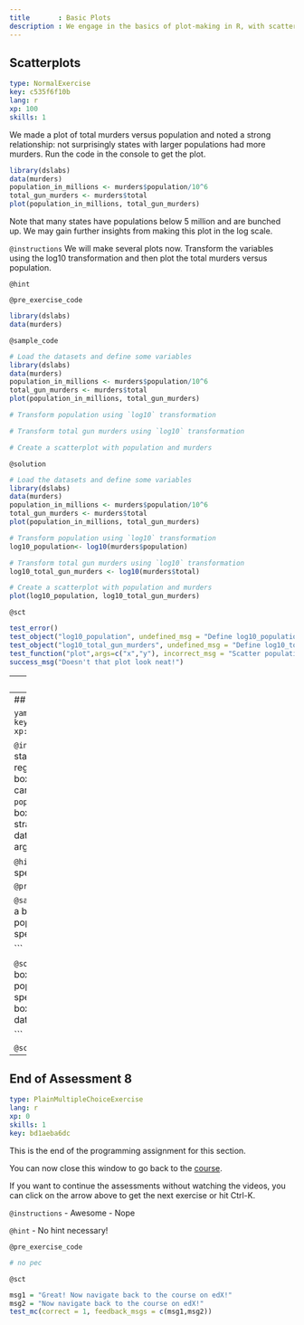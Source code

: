 ```yaml
---
title       : Basic Plots
description : We engage in the basics of plot-making in R, with scatterplots, histograms and box plots.
---
```

## Scatterplots

```yaml
type: NormalExercise
key: c535f6f10b
lang: r
xp: 100
skills: 1
```
We made a plot of total murders versus population and noted a strong relationship: not surprisingly states with larger populations had more murders. Run the code in the console to get the plot.

```r
library(dslabs)
data(murders)
population_in_millions <- murders$population/10^6
total_gun_murders <- murders$total
plot(population_in_millions, total_gun_murders)
```

Note that many states have populations below 5 million and are bunched up. We may gain further insights from making this plot in the log scale. 

`@instructions`
We will make several plots now.
Transform the variables using the log10 transformation and then plot the total murders versus population.

`@hint`


`@pre_exercise_code`
```r
library(dslabs)
data(murders)
```

`@sample_code`
```r
# Load the datasets and define some variables
library(dslabs)
data(murders)
population_in_millions <- murders$population/10^6
total_gun_murders <- murders$total
plot(population_in_millions, total_gun_murders)

# Transform population using `log10` transformation

# Transform total gun murders using `log10` transformation

# Create a scatterplot with population and murders 

```

`@solution`
```r
# Load the datasets and define some variables
library(dslabs)
data(murders)
population_in_millions <- murders$population/10^6
total_gun_murders <- murders$total
plot(population_in_millions, total_gun_murders)

# Transform population using `log10` transformation
log10_population<- log10(murders$population)

# Transform total gun murders using `log10` transformation
log10_total_gun_murders <- log10(murders$total)

# Create a scatterplot with population and murders 
plot(log10_population, log10_total_gun_murders)

```

`@sct`
```r
test_error()
test_object("log10_population", undefined_msg = "Define log10_population first.", incorrect_msg = "Transform variable using log10.")
test_object("log10_total_gun_murders", undefined_msg = "Define log10_total_gun_murders first.", incorrect_msg = "Transform variable using log10.")
test_function("plot",args=c("x","y"), incorrect_msg = "Scatter population on murders.",index=2)
success_msg("Doesn't that plot look neat!")
```

---
## Histograms

```yaml
type: NormalExercise
key: 6d782c33a3
lang: r
xp: 100
skills: 1
```


`@instructions`
One type of plot is a `hist`ogram.
Create a histogram of the state populations.

`@hint`

`@pre_exercise_code`
```r
library(dslabs)
data(murders)
```

`@sample_code`
```r
# Store the population in millions (same as previous question)
population_in_millions <- murders$population/10^6


# Create a histogram of the population 

```

`@solution`
```r
# Store the population in millions (same as previous question)
population_in_millions <- murders$population/10^6

# Create a histogram of the population 
hist(population_in_millions)

```

`@sct`
```r
test_error()
test_object("population_in_millions", undefined_msg = "Define the population first.", incorrect_msg = "Check code!")
test_function("hist",args=c("x"), incorrect_msg = "Check code again.")
success_msg("We got a histogram! Awesome!")
```

---
## Boxplots

```yaml
type: NormalExercise
key: 41b5550054
lang: r
xp: 100
skills: 1
```


`@instructions`
Stratify the state populations by region, the generate boxplots for the strate.
You can achieve this using this `population~region` inside boxplot to generate the strata and specify the dataset with the `data` argument.

`@hint`
Make sure you specify the dataset.

`@pre_exercise_code`
```r
library(dslabs)
```

`@sample_code`
```r
# Create a boxplot of state populations by region and specify dataset 

```

`@solution`
```r
# Create a boxplot of state populations by region and specify dataset 
boxplot(population~region, data = murders)

```

`@sct`
```r
test_error()
test_function("boxplot",args=c("formula","data"), incorrect_msg = "Check code. use ~ sign and include dataset.")
success_msg("Great job! Now you've learnt all three basic types of plots in R!")
```
---
## End of Assessment 8

```yaml
type: PlainMultipleChoiceExercise
lang: r
xp: 0
skills: 1
key: bd1aeba6dc
```

This is the end of the programming assignment for this section. 

You can now close this window to go back to the <a href='https://courses.edx.org/courses/course-v1:HarvardX+PH125.1x+2T2017/courseware/79c873ff79ea4680a67d98b169d2f2fc/21a56d47549740af97c3ef1ee0f868a6/2?activate_block_id=block-v1%3AHarvardX%2BPH125.1x%2B2T2017%2Btype%40vertical%2Bblock%40f9b9325c9f1f4f93b6bc8f557d8b0762'>course</a>.

If you want to continue the assessments without watching the videos, you can click on the arrow above to get the next exercise or hit Ctrl-K.


`@instructions`
- Awesome
- Nope

`@hint`
- No hint necessary!

`@pre_exercise_code`
```r
# no pec
```

`@sct`
```r
msg1 = "Great! Now navigate back to the course on edX!"
msg2 = "Now navigate back to the course on edX!"
test_mc(correct = 1, feedback_msgs = c(msg1,msg2))
```
